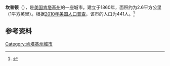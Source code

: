 {{Infobox City 
|name = 坎普顿
|official_name = Campton
|image_flag = 
|image_seal = 
|image_skyline = 
|image_map = KYMap-doton-Campton.PNG
|map_caption =
|subdivision_type = [[國家|國家]]
|subdivision_name = {{USA}}
|leader_title = 
|leader_name = 
|subdivision_type1 = [[美國行政區劃|州]]
|subdivision_name1 = [[肯塔基州|肯塔基州]]
|subdivision_type2 = [[肯塔基州行政区划|县]]
|subdivision_name2 = Wolfe
|found_title            = 正式立市
|found_date             = 1860年
|area_total = 2.6
|area_land = 
|area_water = 
|population_as_of = 2010
|population_total = 441
|population_density = 
|timezone = 
|utc_offset = 
|timezone_DST = 
|utc_offset_DST = 
}}

'''坎普顿'''（{{lang-en|'''Campton'''}}），是[[美国|美国]][[肯塔基州|肯塔基州]]的一座城市。建立于1860年，面积约为2.6平方公里（1平方英里）。根据[[2010年美国人口普查|2010年美国人口普查]]，该市的人口为441人。<ref name=census>{{cite web |url = http://www.census.gov/prod/www/abs/decennial/ |title = Census of Population and Housing |publisher = U.S. Census Bureau |accessdate = November 18, 2011 |archive-url = https://web.archive.org/web/20060208103743/http://www.census.gov/prod/www/abs/decennial/ |archive-date = 2006-02-08 |dead-url = yes }}</ref>

== 参考资料 ==
{{reflist}}

{{normdaten}}
[[Category:肯塔基州城市|Category:肯塔基州城市]]
{{Kentucky-stub}}